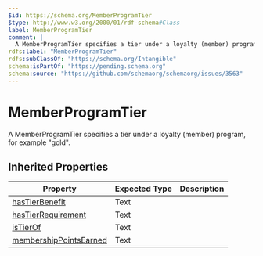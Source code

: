 ```yaml
---
$id: https://schema.org/MemberProgramTier
$type: http://www.w3.org/2000/01/rdf-schema#Class
label: MemberProgramTier
comment: |
  A MemberProgramTier specifies a tier under a loyalty (member) program, for example "gold".
rdfs:label: "MemberProgramTier"
rdfs:subClassOf: "https://schema.org/Intangible"
schema:isPartOf: "https://pending.schema.org"
schema:source: "https://github.com/schemaorg/schemaorg/issues/3563"
---
```


# MemberProgramTier

A MemberProgramTier specifies a tier under a loyalty (member) program, for example "gold".

## Inherited Properties

| Property | Expected Type | Description |
| --- | --- | --- |
| [hasTierBenefit](https://schema.org/hasTierBenefit) | Text |  |
| [hasTierRequirement](https://schema.org/hasTierRequirement) | Text |  |
| [isTierOf](https://schema.org/isTierOf) | Text |  |
| [membershipPointsEarned](https://schema.org/membershipPointsEarned) | Text |  |
